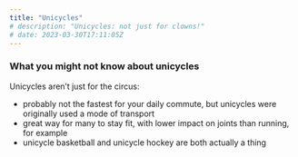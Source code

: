 ```yaml
---
title: "Unicycles"
# description: "Unicycles: not just for clowns!"
# date: 2023-03-30T17:11:05Z
---
```


### What you might not know about unicycles

Unicycles aren’t just for the circus:

- probably not the fastest for your daily commute, but unicycles were originally used a mode of transport
- great way for many to stay fit, with lower impact on joints than running, for example
- unicycle basketball and unicycle hockey are both actually a thing